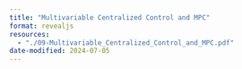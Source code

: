 ```yaml
---
title: "Multivariable Centralized Control and MPC"
format: revealjs
resources:
  - "./09-Multivariable_Centralized_Control_and_MPC.pdf"
date-modified: 2024-07-05
---
```



